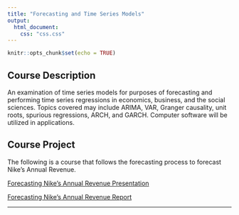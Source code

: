 ```yaml
---
title: "Forecasting and Time Series Models"
output:
  html_document:
    css: "css.css"
---
```


```r
knitr::opts_chunk$set(echo = TRUE)
```

## Course Description

An examination of time series models for purposes of forecasting and performing time series regressions in economics, business, and the social sciences. Topics covered may include ARIMA, VAR, Granger causality, unit roots, spurious regressions, ARCH, and GARCH. Computer software will be utilized in applications.

## Course Project

The following is a course that follows the forecasting process to forecast Nike's Annual Revenue.

[Forecasting Nike's Annual Revenue Presentation](Forecasting Nike's Annual Revenue.pdf)

[Forecasting Nike's Annual Revenue Report](AlexPettis_FinalProject.pdf)

__________
